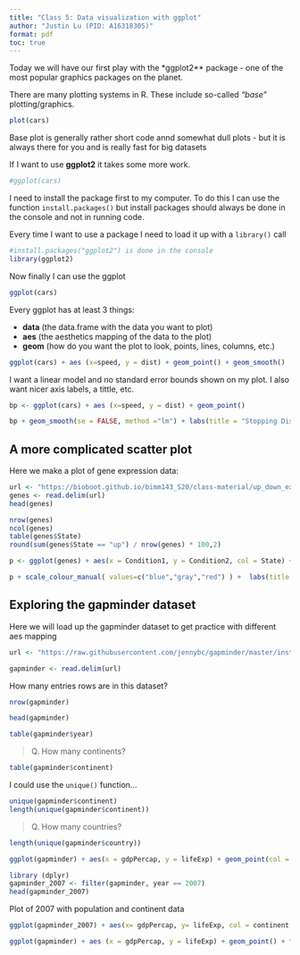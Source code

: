 ```yaml
---
title: "Class 5: Data visualization with ggplot"
author: "Justin Lu (PID: A16318305)"
format: pdf
toc: true
---
```


Today we will have our first play with the *ggplot2** package - one of the most popular graphics packages on the planet. 

There are many plotting systems in R. These include so-called *"base"* plotting/graphics.

```r
plot(cars)
```

Base plot is generally rather short code annd somewhat dull plots - but it is always there for you and is really fast for big datasets

If I want to use **ggplot2** it takes some more work.


```r
#ggplot(cars)
```

I need to install the package first to my computer. To do this I can use the function `install.packages()` but install packages should always be done in the console and not in running code.

Every time I want to use a package I need to load it up with a `library()` call

```r
#install.packages("ggplot2") is done in the console
library(ggplot2)
```

Now finally I can use the ggplot

```r
ggplot(cars) 
```

Every ggplot has at least 3 things: 

- **data** (the data.frame with the data you want to plot)
- **aes** (the aesthetics mapping of the data to the plot)
- **geom** (how do you want the plot to look, points, lines, columns, etc.)

```r
ggplot(cars) + aes (x=speed, y = dist) + geom_point() + geom_smooth()
```

I want a linear model and no standard error bounds shown on my plot.  I also want nicer axis labels, a tittle, etc.
```r
bp <- ggplot(cars) + aes (x=speed, y = dist) + geom_point()
```

```r
bp + geom_smooth(se = FALSE, method ="lm") + labs(title = "Stopping Distance of Old Cars", x = "Speed (MPH)", y= "Distance (ft)", caption = "From the Cars dataset") + theme_bw()
```

## A more complicated scatter plot

Here we make a plot of gene expression data:

```r
url <- "https://bioboot.github.io/bimm143_S20/class-material/up_down_expression.txt"
genes <- read.delim(url)
head(genes)
```
```r
nrow(genes)
ncol(genes)
table(genes$State)
round(sum(genes$State == "up") / nrow(genes) * 100,2)
```

```r
p <- ggplot(genes) + aes(x = Condition1, y = Condition2, col = State) + geom_point()
```

```r
p + scale_colour_manual( values=c("blue","gray","red") ) +  labs(title = "Gene Expression Changes Upon Drug Treatment", x = "Control (no drug)", y = "Drug Treatment")
```

## Exploring the gapminder dataset

Here we will load up the gapminder dataset to get practice with different aes mapping

```r
url <- "https://raw.githubusercontent.com/jennybc/gapminder/master/inst/extdata/gapminder.tsv"

gapminder <- read.delim(url)
```

How many entries rows are in this dataset?

```r
nrow(gapminder)
```

```r
head(gapminder)
```

```r
table(gapminder$year)
```


> Q. How many continents?

```r
table(gapminder$continent)
```

I could use the `unique()` function...

```r
unique(gapminder$continent)
length(unique(gapminder$continent))
```

>Q. How many countries?

```r
length(unique(gapminder$country))
```

```r
ggplot(gapminder) + aes(x = gdpPercap, y = lifeExp) + geom_point(col = "blue")
```

```r
library (dplyr)
gapminder_2007 <- filter(gapminder, year == 2007)
head(gapminder_2007)
```

Plot of 2007 with population and continent data
```r
ggplot(gapminder_2007) + aes(x= gdpPercap, y= lifeExp, col = continent, size = pop) + geom_point(alpha = 0.4)
```

```r
ggplot(gapminder) + aes (x = gdpPercap, y = lifeExp) + geom_point() + facet_wrap(~year)
``` 

